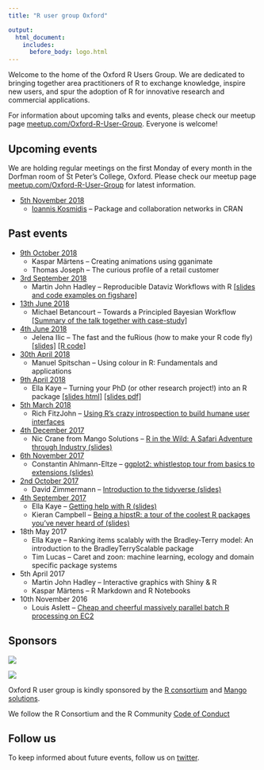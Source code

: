 ```yaml
---
title: "R user group Oxford"

output:
  html_document:
    includes:
      before_body: logo.html
---
```



Welcome to the home of the Oxford R Users Group. We are dedicated to bringing together area practitioners of R to exchange knowledge, inspire new users, and spur the adoption of R for innovative research and commercial applications.

For information about upcoming talks and events, please check our meetup page [meetup.com/Oxford-R-User-Group](https://www.meetup.com/Oxford-R-User-Group/). Everyone is welcome! 


## Upcoming events

We are holding regular meetings on the first Monday of every month in the Dorfman room of St Peter's College, Oxford. Please check our meetup page [meetup.com/Oxford-R-User-Group](https://www.meetup.com/Oxford-R-User-Group/) for latest information. 

* [5th November 2018](https://www.meetup.com/Oxford-R-User-Group/events/255738383/)
    * [Ioannis Kosmidis](http://www.ikosmidis.com) -- Package and collaboration networks in CRAN
    

## Past events

* [9th October 2018](https://www.meetup.com/Oxford-R-User-Group/events/255163963/)
    * Kaspar Märtens -- Creating animations using gganimate
    * Thomas Joseph -- The curious profile of a retail customer
* [3rd September 2018](https://www.meetup.com/Oxford-R-User-Group/events/254008320/)
    * Martin John Hadley -- Reproducible Dataviz Workflows with R [[slides and code examples on figshare]](https://figshare.com/articles/Oxford_RUG_Talk_September_2018/7039997)
* [13th June 2018](https://www.meetup.com/Oxford-R-User-Group/events/251043298/)
    * Michael Betancourt -- Towards a Principled Bayesian Workflow [[Summary of the talk together with case-study]](https://betanalpha.github.io/assets/case_studies/principled_bayesian_workflow.html)
* [4th June 2018](https://www.meetup.com/Oxford-R-User-Group/events/250993572/)
    * Jelena Ilic -- The fast and the fuRious (how to make your R code fly) [[slides]](https://github.com/r-oxford/r-oxford.github.io/blob/master/slides/2018_06_speeding_up_R.pdf) [[R code]](https://github.com/r-oxford/r-oxford.github.io/tree/master/slides/2018_06_code)
* [30th April 2018](https://www.meetup.com/Oxford-R-User-Group/events/249326998/)
    * Manuel Spitschan -- Using colour in R: Fundamentals and applications
* [9th April 2018](https://www.meetup.com/Oxford-R-User-Group/events/248767956/)
    * Ella Kaye -- Turning your PhD (or other research project!) into an R package [[slides html]](https://htmlpreview.github.io/?https://raw.githubusercontent.com/r-oxford/r-oxford.github.io/master/slides/2018_04_PhD_to_package.html) [[slides pdf]](https://github.com/r-oxford/r-oxford.github.io/blob/master/slides/2018_04_PhD_to_package.pdf)
* [5th March 2018](https://www.meetup.com/Oxford-R-User-Group/events/247901095/)
    * Rich FitzJohn -- [Using R's crazy introspection to build humane user interfaces](slides/2018_03.pdf)
* [4th December 2017](https://www.meetup.com/Oxford-R-User-Group/events/242617330/)
    * Nic Crane from Mango Solutions -- [R in the Wild: A Safari Adventure through Industry (slides)](slides/2017_12_R_in_the_wild.pdf)
* [6th November 2017](https://www.meetup.com/Oxford-R-User-Group/events/242617326/)
    * Constantin Ahlmann-Eltze -- [ggplot2: whistlestop tour from basics to extensions (slides)](https://github.com/const-ae/ggplot2_basics_to_extensions)
* [2nd October 2017](https://www.meetup.com/Oxford-R-User-Group/events/242617300/)
    * David Zimmermann -- [Introduction to the tidyverse (slides)](https://github.com/r-oxford/r-oxford.github.io/blob/master/slides/2017_10_tidyverse.pdf)
* [4th September 2017](https://www.meetup.com/Oxford-R-User-Group/events/242617284/)
    * Ella Kaye -- [Getting help with R (slides)](https://github.com/r-oxford/r-oxford.github.io/blob/master/slides/getting_help_in_R.pdf)
    * Kieran Campbell -- [Being a hipstR: a tour of the coolest R packages you've never heard of (slides)](https://kieranrcampbell.github.io/blog/files/being-a-hipstr.html)
* 18th May 2017
    * Ella Kaye -- Ranking items scalably with the Bradley-Terry model: An introduction to the BradleyTerryScalable package
    * Tim Lucas -- Caret and zoon: machine learning, ecology and domain specific package systems
* 5th April 2017
    * Martin John Hadley -- Interactive graphics with Shiny & R
    * Kaspar Märtens -- R Markdown and R Notebooks
* 10th November 2016
    * Louis Aslett -- [Cheap and cheerful massively parallel batch R processing on EC2](talks/louis_nov_10.html) 
    


## Sponsors

<div style="width:200px">
![](RConsortium_logo.png)
</div>

<div style="width:200px">
![](mango-solutions.png)
</div>


Oxford R user group is kindly sponsored by the [R consortium](https://www.r-consortium.org/) and [Mango solutions](https://www.mango-solutions.com/). 

We follow the R Consortium and the R Community [Code of Conduct](https://wiki.r-consortium.org/view/R_Consortium_and_the_R_Community_Code_of_Conduct)


## Follow us 

To keep informed about future events, follow us on [twitter](https://twitter.com/rusersoxford).



